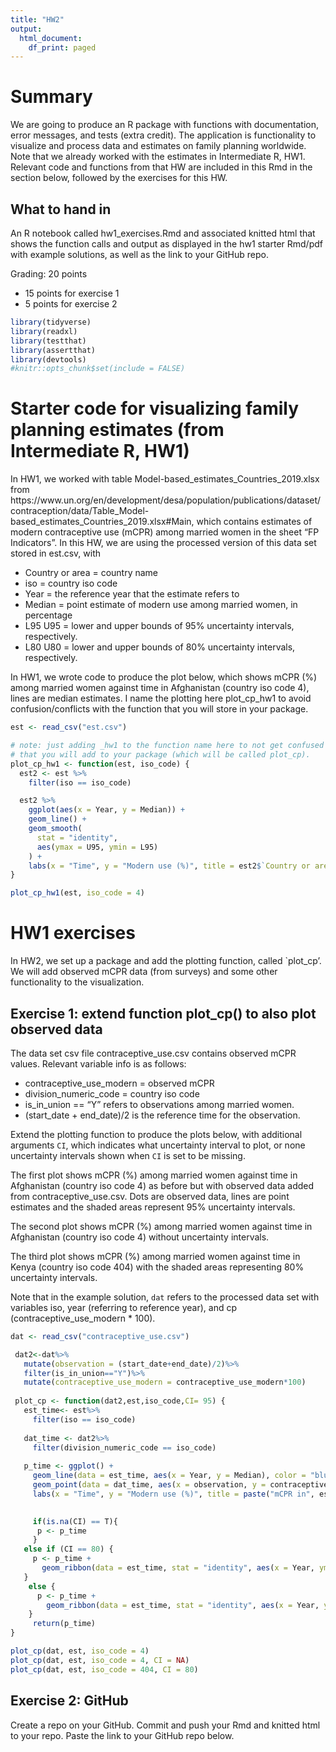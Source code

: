 ```yaml
---
title: "HW2"
output:
  html_document:
    df_print: paged
---
```


# Summary

We are going to produce an R package with functions with documentation, error messages, and tests (extra credit). The application is functionality to visualize and process data and estimates on family planning worldwide. Note that we already worked with the estimates in Intermediate R, HW1. Relevant code and functions from that HW are included in this Rmd in the section below, followed by the exercises for this HW. 



## What to hand in

An R notebook called hw1_exercises.Rmd and associated knitted html that shows the function calls and output as displayed in the hw1 starter Rmd/pdf with example solutions, as well as the link to your GitHub repo.


Grading: 20 points

- 15 points for exercise 1
- 5 points for exercise 2

```r
library(tidyverse)
library(readxl)
library(testthat)
library(assertthat)
library(devtools)
#knitr::opts_chunk$set(include = FALSE)
```

# Starter code for visualizing family planning estimates (from Intermediate R, HW1)
In HW1, we worked with table Model-based_estimates_Countries_2019.xlsx from https://www.un.org/en/development/desa/population/publications/dataset/contraception/data/Table_Model-based_estimates_Countries_2019.xlsx#Main, which contains estimates of modern contraceptive use (mCPR) among married women in the sheet "FP Indicators". In this HW, we are using the processed version of this data set stored in est.csv, with 

- Country or area = country name
- iso	= country iso code 
- Year = the reference year that the estimate refers to 
- Median = point estimate of modern use among married women, in percentage	
- L95	U95 = lower and upper bounds of 95% uncertainty intervals, respectively. 
- L80	U80 = lower and upper bounds of 80% uncertainty intervals, respectively. 

In HW1, we wrote code to produce the plot below, which shows mCPR (%) among married women against time in Afghanistan (country iso code 4), lines are median estimates. I name the plotting here plot_cp_hw1 to avoid confusion/conflicts with the function that you will store in your package. 
```r
est <- read_csv("est.csv")
```

```r
# note: just adding _hw1 to the function name here to not get confused with the function 
# that you will add to your package (which will be called plot_cp).
plot_cp_hw1 <- function(est, iso_code) {
  est2 <- est %>%
    filter(iso == iso_code)

  est2 %>%
    ggplot(aes(x = Year, y = Median)) +
    geom_line() +
    geom_smooth(
      stat = "identity",
      aes(ymax = U95, ymin = L95)
    ) +
    labs(x = "Time", y = "Modern use (%)", title = est2$`Country or area`[1])
}
```

```r
plot_cp_hw1(est, iso_code = 4)
```


# HW1 exercises

In HW2, we set up a package and add the plotting function, called `plot_cp'. We will add observed mCPR data (from surveys) and some other functionality to the visualization.


## Exercise 1: extend function plot_cp() to also plot observed data


The data set csv file contraceptive_use.csv contains observed mCPR values. Relevant variable info is as follows:

- contraceptive_use_modern = observed mCPR 
- division_numeric_code = country iso code
- is_in_union == "Y" refers to observations among married women. 
- (start_date + end_date)/2 is the reference time for the observation. 

Extend the plotting function to produce the plots below, with additional arguments `CI`, which indicates what uncertainty interval to plot, or none uncertainty intervals shown when `CI` is set to be missing. 

The first plot shows mCPR (%) among married women against time in Afghanistan (country iso code 4) as before but with observed data added from contraceptive_use.csv. Dots are observed data, lines are point estimates and the shaded areas represent 95% uncertainty intervals. 

The second plot shows mCPR (%) among married women against time in Afghanistan (country iso code 4) without uncertainty intervals. 

The third plot shows mCPR (%) among married women against time in Kenya (country iso code 404) with the shaded areas representing 80% uncertainty intervals. 

Note that in the example solution, `dat` refers to the processed data set with variables iso, year (referring to reference year), and cp (contraceptive_use_modern * 100). 

```r
dat <- read_csv("contraceptive_use.csv")

 dat2<-dat%>%
   mutate(observation = (start_date+end_date)/2)%>%
   filter(is_in_union=="Y")%>%
   mutate(contraceptive_use_modern = contraceptive_use_modern*100)
 
 plot_cp <- function(dat2,est,iso_code,CI= 95) {
   est_time<- est%>%
     filter(iso == iso_code)
   
   dat_time <- dat2%>%
     filter(division_numeric_code == iso_code)
   
   p_time <- ggplot() +
     geom_line(data = est_time, aes(x = Year, y = Median), color = "blue") +
     geom_point(data = dat_time, aes(x = observation, y = contraceptive_use_modern), color = "red")+ 
     labs(x = "Time", y = "Modern use (%)", title = paste("mCPR in", est_time$`Country or area`[1]))
   

     if(is.na(CI) == T){
      p <- p_time
     }
   else if (CI == 80) {
     p <- p_time +  
       geom_ribbon(data = est_time, stat = "identity", aes(x = Year, ymin = L80, ymax = U80, alpha = 0.3))
   }
    else {
      p <- p_time +
        geom_ribbon(data = est_time, stat = "identity", aes(x = Year, ymin = L95, ymax = U95, alpha = 0.3))
    }
     return(p_time)
}
```


```r
plot_cp(dat, est, iso_code = 4)
plot_cp(dat, est, iso_code = 4, CI = NA)
plot_cp(dat, est, iso_code = 404, CI = 80)
```

## Exercise 2: GitHub

Create a repo on your GitHub. Commit and push your Rmd and knitted html to your repo. Paste the link to your GitHub repo below.




